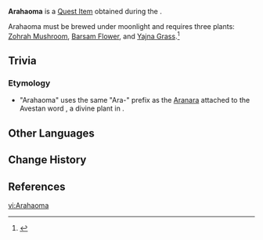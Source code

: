 {{Item Infobox
|id           = 101779
|image        = Item Arahaoma.png
|type         = Quest Items
|description  = An elixir of [[Aranara]]. A mere drop of it is all it takes to unveil Aranara's pure and pristine dreams to the forest.
|source1      = [[The Final Chapter]]
}}
'''Arahaoma''' is a [[Quest Item]] obtained during the {{Quest|The Final Chapter}}.

Arahaoma must be brewed under moonlight and requires three plants: [[Zohrah Mushroom]], [[Barsam Flower]], and [[Yajna Grass]].<ref>{{Ref/Quest|The Final Chapter}}</ref>

==Trivia==
===Etymology===
* "Arahaoma" uses the same "Ara-" prefix as the [[Aranara]] attached to the Avestan word {{Lang|{{w|Haoma|''haoma''}}|ae=𐬵𐬀𐬊𐬨𐬀|ae_rm=haoma}}, a divine plant in {{w|Zoroastrianism}}.

==Other Languages==
{{Other Languages
|default_hidden = 1
|en      = Arahaoma
|zhs     = 兰赫玛
|zhs_rm  = Lánhèmǎ
|zht     = 蘭赫瑪
|zht_rm  = Lánhèmǎ
|ja      = アランハオマ
|ja_rm   = Aranhaoma
|ko      = 아란하오마
|es      = Arahaoma
|fr      = Arahaoma
|ru      = Арахаома
|th      = Arahaoma
|vi      = Arahaoma
|de      = Arahaoma
|id      = Arahaoma
|pt      = Arahaoma
|tr      = Arahaoma
|it      = Arahaoma
}}

==Change History==
{{Change History|3.0}}

==References==
{{Reflist}}

[[vi:Arahaoma]]